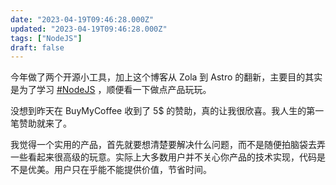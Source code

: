 ```yaml
---
date: "2023-04-19T09:46:28.000Z"
updated: "2023-04-19T09:46:28.000Z"
tags: ["NodeJS"]
draft: false
---
```


今年做了两个开源小工具，加上这个博客从 Zola 到 Astro 的翻新，主要目的其实是为了学习 [#NodeJS](/tags/nodejs) ，顺便看一下做点产品玩玩。

没想到昨天在 BuyMyCoffee 收到了 5$ 的赞助，真的让我很欣喜。我人生的第一笔赞助就来了。

我觉得一个实用的产品，首先就要想清楚要解决什么问题，而不是随便拍脑袋去弄一些看起来很高级的玩意。实际上大多数用户并不关心你产品的技术实现，代码是不是优美。用户只在乎能不能提供价值，节省时间。
